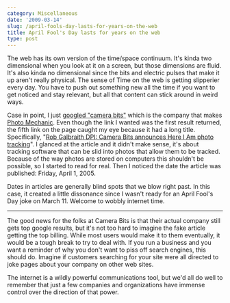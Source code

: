 ```yaml
---
category: Miscellaneous
date: '2009-03-14'
slug: /april-fools-day-lasts-for-years-on-the-web
title: April Fool's Day lasts for years on the web
type: post
---
```



The web has its own version of the time/space continuum. It's kinda
two dimensional when you look at it on a screen, but those
dimensions are fluid. It's also kinda no dimensional since the bits
and electric pulses that make it up aren't really physical. The
sense of Time on the web is getting slipperier every day. You have
to push out something new all the time if you want to get noticed
and stay relevant, but all that content can stick around in weird
ways.

Case in point, I just
[googled "camera bits"](http://www.google.com/search?q=camera+bits)
which is the company that makes
[Photo Mechanic](http://www.camerabits.com/site/brochure.html).
Even though the link I wanted was the first result returned, the
fifth link on the page caught my eye because it had a long title.
Specifically,
"[Rob Galbraith DPI: Camera Bits announces Here I Am photo tracking](http://www.robgalbraith.com/bins/content_page.asp?cid=7-6466-7715)".
I glanced at the article and it didn't make sense, it's about
tracking software that can be slid into photos that allow them to
be tracked. Because of the way photos are stored on computers this
shouldn't be possible, so I started to read for real. Then I
noticed the date the article was published: Friday, April 1, 2005.

Dates in articles are generally blind spots that we blow right
past. In this case, it created a little dissonance since I wasn't
ready for an April Fool's Day joke on March 11. Welcome to wobbly
internet time.


* * * * *

The good news for the folks at Camera Bits is that their actual
company still gets top google results, but it's not too hard to
imagine the fake article getting the top billing. While most users
would make it to them eventually, it would be a tough break to try
to deal with. If you run a business and you want a reminder of why
you don't want to piss off search engines, this should do. Imagine
if customers searching for your site were all directed to joke
pages about your company on other web sites.

The internet is a wildly powerful communications tool, but we'd all
do well to remember that just a few companies and organizations
have immense control over the direction of that power.